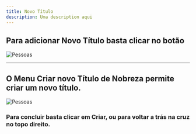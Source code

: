 ```yaml
---
title: Novo Título
description: Uma description aqui
---
```


## Para adicionar Novo Título basta clicar no botão

![Pessoas](./images/botao-novo-titulo.png "Pessoas")

---

## O Menu Criar novo Título de Nobreza permite criar um novo título.

![Pessoas](./images/menu-novo-titulo.png "Pessoas")

### Para concluir basta clicar em **Criar**, ou para voltar a trás na cruz no topo direito.
